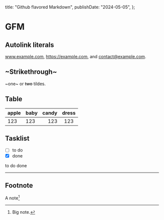 
  title: "Github flavored Markdown",
  publishDate: "2024-05-05",
};

# GFM

## Autolink literals

www.example.com, https://example.com, and contact@example.com.

## ~Strikethrough~

~one~ or ~~two~~ tildes.

## Table

| apple | baby | candy | dress |
| ----- | :--- | ----: | :---: |
| 123   | 123  |   123 |  123  |

## Tasklist

- [ ] to do
- [x] done

<InteractiveCheckbox checked={false}>to do</InteractiveCheckbox>
<InteractiveCheckbox checked={true}>done</InteractiveCheckbox>

---

## Footnote

A note[^1]

[^1]: Big note.
